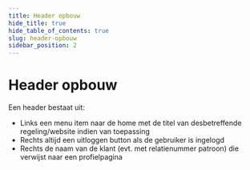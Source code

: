 ```yaml
---
title: Header opbouw
hide_title: true
hide_table_of_contents: true
slug: header-opbouw
sidebar_position: 2
---
```



# Header opbouw

Een header bestaat uit:

- Links een menu item naar de home met de titel van desbetreffende regeling/website indien van toepassing
- Rechts altijd een uitloggen button als de gebruiker is ingelogd
- Rechts de naam van de klant (evt. met relatienummer patroon) die verwijst naar een profielpagina

<ComponentExample>
  <div>
    <Header />
    <MenuBar>
      <MenuBarItem icon="home" label="CMOR" />
      <MenuBarItem icon="user" label="Boer Overveen B.V." align="right" />
      <MenuBarItem icon="versleutelen" label="Uitloggen" align="left" />
    </MenuBar>
  </div>
</ComponentExample>
